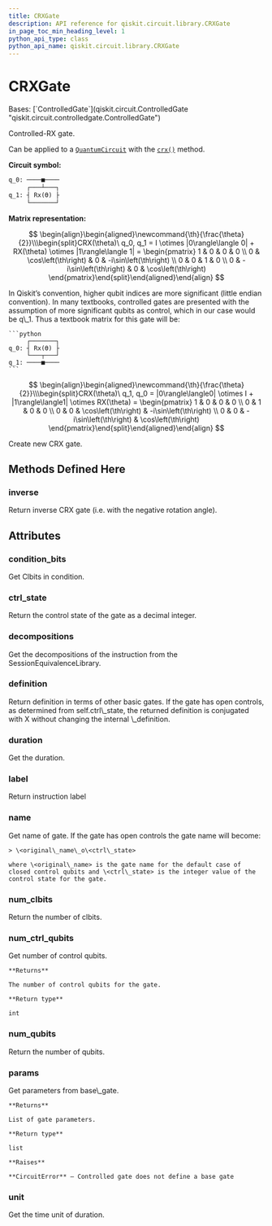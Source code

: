 ```yaml
---
title: CRXGate
description: API reference for qiskit.circuit.library.CRXGate
in_page_toc_min_heading_level: 1
python_api_type: class
python_api_name: qiskit.circuit.library.CRXGate
---
```


# CRXGate

<Class id="qiskit.circuit.library.CRXGate" isDedicatedPage={true} github="https://github.com/qiskit/qiskit/tree/stable/0.24/qiskit/circuit/library/standard_gates/rx.py" signature="CRXGate(theta, label=None, ctrl_state=None)" modifiers="class">
  Bases: [`ControlledGate`](qiskit.circuit.ControlledGate "qiskit.circuit.controlledgate.ControlledGate")

  Controlled-RX gate.

  Can be applied to a [`QuantumCircuit`](qiskit.circuit.QuantumCircuit "qiskit.circuit.QuantumCircuit") with the [`crx()`](qiskit.circuit.QuantumCircuit#crx "qiskit.circuit.QuantumCircuit.crx") method.

  **Circuit symbol:**

  ```python
  q_0: ────■────
       ┌───┴───┐
  q_1: ┤ Rx(ϴ) ├
       └───────┘
  ```

  **Matrix representation:**

$$
\begin{align}\begin{aligned}\newcommand{\th}{\frac{\theta}{2}}\\\begin{split}CRX(\theta)\ q_0, q_1 =
I \otimes |0\rangle\langle 0| + RX(\theta) \otimes |1\rangle\langle 1| =
\begin{pmatrix}
1 & 0 & 0 & 0 \\
0 & \cos\left(\th\right) & 0 & -i\sin\left(\th\right) \\
0 & 0 & 1 & 0 \\
0 & -i\sin\left(\th\right) & 0 & \cos\left(\th\right)
\end{pmatrix}\end{split}\end{aligned}\end{align} 
$$

  <Admonition title="Note" type="note">
    In Qiskit’s convention, higher qubit indices are more significant (little endian convention). In many textbooks, controlled gates are presented with the assumption of more significant qubits as control, which in our case would be q\_1. Thus a textbook matrix for this gate will be:

    ```python
         ┌───────┐
    q_0: ┤ Rx(ϴ) ├
         └───┬───┘
    q_1: ────■────
    ```

$$
\begin{align}\begin{aligned}\newcommand{\th}{\frac{\theta}{2}}\\\begin{split}CRX(\theta)\ q_1, q_0 =
|0\rangle\langle0| \otimes I + |1\rangle\langle1| \otimes RX(\theta) =
\begin{pmatrix}
1 & 0 & 0 & 0 \\
0 & 1 & 0 & 0 \\
0 & 0 & \cos\left(\th\right)   & -i\sin\left(\th\right) \\
0 & 0 & -i\sin\left(\th\right) & \cos\left(\th\right)
\end{pmatrix}\end{split}\end{aligned}\end{align} 
$$
  </Admonition>

  Create new CRX gate.

  ## Methods Defined Here

  <span id="qiskit-circuit-library-crxgate-inverse" />

  ### inverse

  <Function id="qiskit.circuit.library.CRXGate.inverse" signature="CRXGate.inverse()">
    Return inverse CRX gate (i.e. with the negative rotation angle).
  </Function>

  ## Attributes

  ### condition\_bits

  <Attribute id="qiskit.circuit.library.CRXGate.condition_bits">
    Get Clbits in condition.
  </Attribute>

  ### ctrl\_state

  <Attribute id="qiskit.circuit.library.CRXGate.ctrl_state">
    Return the control state of the gate as a decimal integer.
  </Attribute>

  ### decompositions

  <Attribute id="qiskit.circuit.library.CRXGate.decompositions">
    Get the decompositions of the instruction from the SessionEquivalenceLibrary.
  </Attribute>

  ### definition

  <Attribute id="qiskit.circuit.library.CRXGate.definition">
    Return definition in terms of other basic gates. If the gate has open controls, as determined from self.ctrl\_state, the returned definition is conjugated with X without changing the internal \_definition.
  </Attribute>

  ### duration

  <Attribute id="qiskit.circuit.library.CRXGate.duration">
    Get the duration.
  </Attribute>

  ### label

  <Attribute id="qiskit.circuit.library.CRXGate.label">
    Return instruction label
  </Attribute>

  ### name

  <Attribute id="qiskit.circuit.library.CRXGate.name">
    Get name of gate. If the gate has open controls the gate name will become:

    > \<original\_name\_o\<ctrl\_state>

    where \<original\_name> is the gate name for the default case of closed control qubits and \<ctrl\_state> is the integer value of the control state for the gate.
  </Attribute>

  ### num\_clbits

  <Attribute id="qiskit.circuit.library.CRXGate.num_clbits">
    Return the number of clbits.
  </Attribute>

  ### num\_ctrl\_qubits

  <Attribute id="qiskit.circuit.library.CRXGate.num_ctrl_qubits">
    Get number of control qubits.

    **Returns**

    The number of control qubits for the gate.

    **Return type**

    int
  </Attribute>

  ### num\_qubits

  <Attribute id="qiskit.circuit.library.CRXGate.num_qubits">
    Return the number of qubits.
  </Attribute>

  ### params

  <Attribute id="qiskit.circuit.library.CRXGate.params">
    Get parameters from base\_gate.

    **Returns**

    List of gate parameters.

    **Return type**

    list

    **Raises**

    **CircuitError** – Controlled gate does not define a base gate
  </Attribute>

  ### unit

  <Attribute id="qiskit.circuit.library.CRXGate.unit">
    Get the time unit of duration.
  </Attribute>
</Class>

